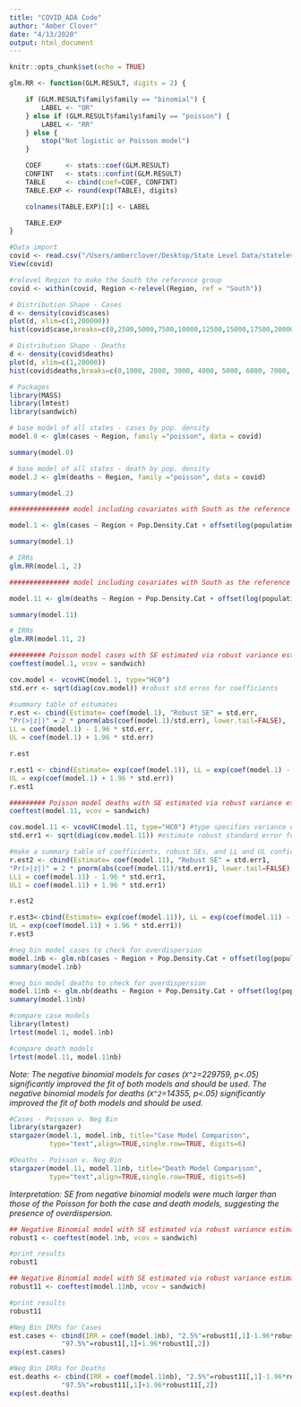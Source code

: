 ```yaml
---
title: "COVID_ADA Code"
author: "Amber Clover"
date: "4/13/2020"
output: html_document
---
```


```r
knitr::opts_chunk$set(echo = TRUE)
```

```r

glm.RR <- function(GLM.RESULT, digits = 2) {

    if (GLM.RESULT$family$family == "binomial") {
        LABEL <- "OR"
    } else if (GLM.RESULT$family$family == "poisson") {
        LABEL <- "RR"
    } else {
        stop("Not logistic or Poisson model")
    }

    COEF      <- stats::coef(GLM.RESULT)
    CONFINT   <- stats::confint(GLM.RESULT)
    TABLE     <- cbind(coef=COEF, CONFINT)
    TABLE.EXP <- round(exp(TABLE), digits)

    colnames(TABLE.EXP)[1] <- LABEL

    TABLE.EXP
}
```


```r

#Data import
covid <- read.csv("/Users/amberclover/Desktop/State Level Data/stateleveldata.csv")
View(covid)

#relevel Region to make the South the reference group
covid <- within(covid, Region <-relevel(Region, ref = "South"))

# Distribution Shape - Cases
d <- density(covid$cases)
plot(d, xlim=c(1,200000))
hist(covid$case,breaks=c(0,2500,5000,7500,10000,12500,15000,17500,20000,22500, 25000, 27500, 30000, 35000, 40000, 45000, 50000, 200000))

# Distribution Shape - Deaths
d <- density(covid$deaths)
plot(d, xlim=c(1,20000))
hist(covid$deaths,breaks=c(0,1000, 2000, 3000, 4000, 5000, 6000, 7000, 8000, 9000, 10000))

# Packages
library(MASS)
library(lmtest)
library(sandwich)

```

```r
# base model of all states - cases by pop. density
model.0 <- glm(cases ~ Region, family ="poisson", data = covid)

summary(model.0)

# base model of all states - death by pop. density
model.2 <- glm(deaths ~ Region, family ="poisson", data = covid)

summary(model.2)
```

```r

############### model including covariates with South as the reference group ###############

model.1 <- glm(cases ~ Region + Pop.Density.Cat + offset(log(population.Time.as.Risk)), family ="poisson", data = covid)

summary(model.1)

# IRRs
glm.RR(model.1, 2)

```





```r

############### model including covariates with South as the reference group ###############

model.11 <- glm(deaths ~ Region + Pop.Density.Cat + offset(log(population.Time.as.Risk)), family ="poisson", data = covid)

summary(model.11)

# IRRs
glm.RR(model.11, 2)

```


```r

######### Poisson model cases with SE estimated via robust variance estimator #########
coeftest(model.1, vcov = sandwich)

cov.model <- vcovHC(model.1, type="HC0") 
std.err <- sqrt(diag(cov.model)) #robust std erros for coefficients

#summary table of estumates
r.est <- cbind(Estimate= coef(model.1), "Robust SE" = std.err,
"Pr(>|z|)" = 2 * pnorm(abs(coef(model.1)/std.err), lower.tail=FALSE),
LL = coef(model.1) - 1.96 * std.err,
UL = coef(model.1) + 1.96 * std.err) 

r.est

r.est1 <- cbind(Estimate= exp(coef(model.1)), LL = exp(coef(model.1) - 1.96 * std.err),
UL = exp(coef(model.1) + 1.96 * std.err)) 
r.est1

```



```r

######### Poisson model deaths with SE estimated via robust variance estimator #########
coeftest(model.11, vcov = sandwich)

cov.model.11 <- vcovHC(model.11, type="HC0") #type specifies variance estimator method, the vcovHC function gives the covariance matrix of the coefficient estimates. Need this to estimate robust SE
std.err1 <- sqrt(diag(cov.model.11)) #estimate robust standard error for each coefficient

#make a summary table of coefficients, robust SEs, and LL and UL confidence intervals (log scale)
r.est2 <- cbind(Estimate= coef(model.11), "Robust SE" = std.err1,
"Pr(>|z|)" = 2 * pnorm(abs(coef(model.11)/std.err1), lower.tail=FALSE),
LL1 = coef(model.11) - 1.96 * std.err1,
UL1 = coef(model.11) + 1.96 * std.err1) 

r.est2

r.est3<-cbind(Estimate= exp(coef(model.11)), LL = exp(coef(model.11) - 1.96 * std.err1),
UL = exp(coef(model.11) + 1.96 * std.err1)) 
r.est3
```


```r
#neg bin model cases to check for overdispersion
model.1nb <- glm.nb(cases ~ Region + Pop.Density.Cat + offset(log(population.Time.as.Risk)), data = covid)
summary(model.1nb)

#neg bin model deaths to check for overdispersion
model.11nb <- glm.nb(deaths ~ Region + Pop.Density.Cat + offset(log(population.Time.as.Risk)), data = covid)
summary(model.11nb)
```


```r
#compare case models
library(lmtest)
lrtest(model.1, model.1nb)

#compare death models
lrtest(model.11, model.11nb)
```

*Note: The negative binomial models for cases (`X^2`=229759, p<.05) significantly improved the fit of both models and should be used. The negative binomial models for deaths (`X^2`=14355, p<.05) significantly improved the fit of both models and should be used.*


```r
#Cases - Poisson v. Neg Bin
library(stargazer)
stargazer(model.1, model.1nb, title="Case Model Comparison",
          type="text",align=TRUE,single.row=TRUE, digits=6)

#Deaths - Poisson v. Neg Bin
stargazer(model.11, model.11nb, title="Death Model Comparison",
          type="text",align=TRUE,single.row=TRUE, digits=6)
```

*Interpretation: SE from negative binomial models were much larger than those of the Poisson for both the case and death models, suggesting the presence of overdispersion.*

```r

## Negative Binomial model with SE estimated via robust variance estimator for cases
robust1 <- coeftest(model.1nb, vcov = sandwich)

#print results
robust1

## Negative Binomial model with SE estimated via robust variance estimator for deaths
robust11 <- coeftest(model.11nb, vcov = sandwich)

#print results
robust11

```

```r
#Neg Bin IRRs for Cases
est.cases <- cbind(IRR = coef(model.1nb), "2.5%"=robust1[,1]-1.96*robust1[,2], 
             "97.5%"=robust1[,1]+1.96*robust1[,2])
exp(est.cases)

#Neg Bin IRRs for Deaths
est.deaths <- cbind(IRR = coef(model.11nb), "2.5%"=robust11[,1]-1.96*robust11[,2], 
             "97.5%"=robust11[,1]+1.96*robust11[,2])
exp(est.deaths)

```




